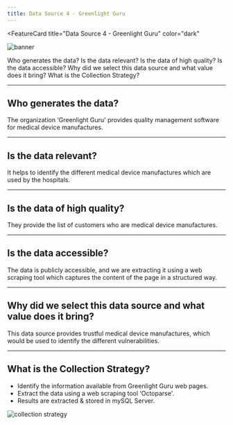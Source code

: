 ```yaml
---
title: Data Source 4 - Greenlight Guru
---
```



<FeatureCard
  title="Data Source 4 - Greenlight Guru"
  color="dark"
  >

![banner](images/greenlight.png)

</FeatureCard>

<AnchorLinks>
  <AnchorLink>Who generates the data?</AnchorLink>
  <AnchorLink>Is the data relevant?</AnchorLink>
  <AnchorLink>Is the data of high quality?</AnchorLink>
  <AnchorLink>Is the data accessible?</AnchorLink>
  <AnchorLink>Why did we select this data source and what value does it bring?</AnchorLink>
  <AnchorLink>What is the Collection Strategy?</AnchorLink>
</AnchorLinks>

***

## Who generates the data?

The organization ‘Greenlight Guru' provides quality management software for medical device manufactures.

***

## Is the data relevant?

It helps to identify the different medical device manufactures which are used by the hospitals.

***

## Is the data of high quality?

They provide the list of customers who are medical device manufactures.

***

## Is the data accessible?

The data is publicly accessible, and we are extracting it using a web scraping tool which captures the content of the page in a structured way.

***

## Why did we select this data source and what value does it bring?

This data source provides trustful medical device manufactures, which would be used to identify the different vulnerabilities.

***

## What is the Collection Strategy?

- Identify the information available from Greenlight Guru web pages.
- Extract the data using a web scraping tool ‘Octoparse'.
- Results are extracted & stored in mySQL Server.

![collection strategy](images/green-collection.png)
